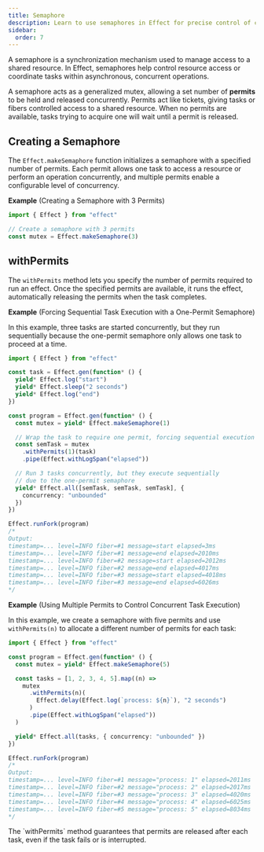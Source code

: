 ```yaml
---
title: Semaphore
description: Learn to use semaphores in Effect for precise control of concurrency, managing resource access, and coordinating asynchronous tasks effectively.
sidebar:
  order: 7
---
```



A semaphore is a synchronization mechanism used to manage access to a shared resource. In Effect, semaphores help control resource access or coordinate tasks within asynchronous, concurrent operations.

A semaphore acts as a generalized mutex, allowing a set number of **permits** to be held and released concurrently. Permits act like tickets, giving tasks or fibers controlled access to a shared resource. When no permits are available, tasks trying to acquire one will wait until a permit is released.

## Creating a Semaphore

The `Effect.makeSemaphore` function initializes a semaphore with a specified number of permits.
Each permit allows one task to access a resource or perform an operation concurrently, and multiple permits enable a configurable level of concurrency.

**Example** (Creating a Semaphore with 3 Permits)

```ts twoslash
import { Effect } from "effect"

// Create a semaphore with 3 permits
const mutex = Effect.makeSemaphore(3)
```

## withPermits

The `withPermits` method lets you specify the number of permits required to run an effect. Once the specified permits are available, it runs the effect, automatically releasing the permits when the task completes.

**Example** (Forcing Sequential Task Execution with a One-Permit Semaphore)

In this example, three tasks are started concurrently, but they run sequentially because the one-permit semaphore only allows one task to proceed at a time.

```ts twoslash
import { Effect } from "effect"

const task = Effect.gen(function* () {
  yield* Effect.log("start")
  yield* Effect.sleep("2 seconds")
  yield* Effect.log("end")
})

const program = Effect.gen(function* () {
  const mutex = yield* Effect.makeSemaphore(1)

  // Wrap the task to require one permit, forcing sequential execution
  const semTask = mutex
    .withPermits(1)(task)
    .pipe(Effect.withLogSpan("elapsed"))

  // Run 3 tasks concurrently, but they execute sequentially
  // due to the one-permit semaphore
  yield* Effect.all([semTask, semTask, semTask], {
    concurrency: "unbounded"
  })
})

Effect.runFork(program)
/*
Output:
timestamp=... level=INFO fiber=#1 message=start elapsed=3ms
timestamp=... level=INFO fiber=#1 message=end elapsed=2010ms
timestamp=... level=INFO fiber=#2 message=start elapsed=2012ms
timestamp=... level=INFO fiber=#2 message=end elapsed=4017ms
timestamp=... level=INFO fiber=#3 message=start elapsed=4018ms
timestamp=... level=INFO fiber=#3 message=end elapsed=6026ms
*/
```

**Example** (Using Multiple Permits to Control Concurrent Task Execution)

In this example, we create a semaphore with five permits and use `withPermits(n)` to allocate a different number of permits for each task:

```ts twoslash
import { Effect } from "effect"

const program = Effect.gen(function* () {
  const mutex = yield* Effect.makeSemaphore(5)

  const tasks = [1, 2, 3, 4, 5].map((n) =>
    mutex
      .withPermits(n)(
        Effect.delay(Effect.log(`process: ${n}`), "2 seconds")
      )
      .pipe(Effect.withLogSpan("elapsed"))
  )

  yield* Effect.all(tasks, { concurrency: "unbounded" })
})

Effect.runFork(program)
/*
Output:
timestamp=... level=INFO fiber=#1 message="process: 1" elapsed=2011ms
timestamp=... level=INFO fiber=#2 message="process: 2" elapsed=2017ms
timestamp=... level=INFO fiber=#3 message="process: 3" elapsed=4020ms
timestamp=... level=INFO fiber=#4 message="process: 4" elapsed=6025ms
timestamp=... level=INFO fiber=#5 message="process: 5" elapsed=8034ms
*/
```

<Aside type="note" title="Permit Release Guarantee">
  The `withPermits` method guarantees that permits are released after each
  task, even if the task fails or is interrupted.
</Aside>
